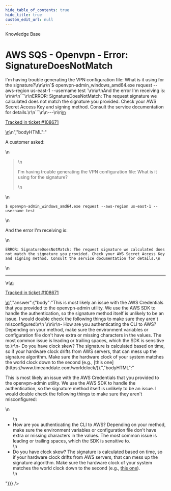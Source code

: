```yaml
---
hide_table_of_contents: true
hide_title: true
custom_edit_url: null
---
```



<head>
  <link rel="canonical" href="https://github.com/gruntwork-io/knowledge-base/discussions/439" />
</head>

<CenterLayout>
<span className="searchCategory">Knowledge Base</span>
<h1>AWS SQS - Openvpn - Error: SignatureDoesNotMatch</h1>
<GitHub discussion={{"id":"D_kwDOF8slf84APp3g","number":439,"author":{"login":"zackproser"},"title":"AWS SQS - Openvpn - Error: SignatureDoesNotMatch","body":"\nA customer asked: \r\n> I'm having trouble generating the VPN configuration file: What is it using for the signature?\r\n\r\n`$ openvpn-admin_windows_amd64.exe request --aws-region us-east-1 --username test `\r\n\r\nAnd the error I'm receiving is: \r\n\r\n```\r\nERROR: SignatureDoesNotMatch: The request signature we calculated does not match the signature you provided. Check your AWS Secret Access Key and signing method. Consult the service documentation for details.\r\n```\n\n---\n\n<ins datetime=\"2022-05-27T17:23:37Z\">\n  <p><a href=\"https://support.gruntwork.io/hc/requests/108671\">Tracked in ticket #108671</a></p>\n</ins>\n","bodyHTML":"<p dir=\"auto\">A customer asked:</p>\n<blockquote>\n<p dir=\"auto\">I'm having trouble generating the VPN configuration file: What is it using for the signature?</p>\n</blockquote>\n<p dir=\"auto\"><code class=\"notranslate\">$ openvpn-admin_windows_amd64.exe request --aws-region us-east-1 --username test </code></p>\n<p dir=\"auto\">And the error I'm receiving is:</p>\n<div class=\"snippet-clipboard-content notranslate position-relative overflow-auto\" data-snippet-clipboard-copy-content=\"ERROR: SignatureDoesNotMatch: The request signature we calculated does not match the signature you provided. Check your AWS Secret Access Key and signing method. Consult the service documentation for details.\"><pre class=\"notranslate\"><code>ERROR: SignatureDoesNotMatch: The request signature we calculated does not match the signature you provided. Check your AWS Secret Access Key and signing method. Consult the service documentation for details.\n</code></pre></div>\n<hr>\n<ins datetime=\"2022-05-27T17:23:37Z\">\n  <p dir=\"auto\"><a href=\"https://support.gruntwork.io/hc/requests/108671\" rel=\"nofollow\">Tracked in ticket #108671</a></p>\n</ins>","answer":{"body":"This is most likely an issue with the AWS Credentials that you provided to the openvpn-admin utility. We use the AWS SDK to handle the authentication, so the signature method itself is unlikely to be an issue. I would double check the following things to make sure they aren't misconfigured:\r\n \r\n\r\n- How are you authenticating the CLI to AWS? Depending on your method, make sure the environment variables or configuration file don't have extra or missing characters in the values. The most common issue is leading or trailing spaces, which the SDK is sensitive to.\r\n- Do you have clock skew? The signature is calculated based on time, so if your hardware clock drifts from AWS servers, that can mess up the signature algorithm. Make sure the hardware clock of your system matches the world clock down to the second (e.g., [this one](https://www.timeanddate.com/worldclock/)).","bodyHTML":"<p dir=\"auto\">This is most likely an issue with the AWS Credentials that you provided to the openvpn-admin utility. We use the AWS SDK to handle the authentication, so the signature method itself is unlikely to be an issue. I would double check the following things to make sure they aren't misconfigured:</p>\n<ul dir=\"auto\">\n<li>How are you authenticating the CLI to AWS? Depending on your method, make sure the environment variables or configuration file don't have extra or missing characters in the values. The most common issue is leading or trailing spaces, which the SDK is sensitive to.</li>\n<li>Do you have clock skew? The signature is calculated based on time, so if your hardware clock drifts from AWS servers, that can mess up the signature algorithm. Make sure the hardware clock of your system matches the world clock down to the second (e.g., <a href=\"https://www.timeanddate.com/worldclock/\" rel=\"nofollow\">this one</a>).</li>\n</ul>"}}} />

</CenterLayout>
  

<!-- ##DOCS-SOURCER-START
{
  "sourcePlugin": "github-discussions",
  "hash": "ea04a959e060962adb8433e1b49c51c7"
}
##DOCS-SOURCER-END -->
